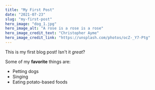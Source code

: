 ```yaml
---
title: "My First Post"
date: "2021-07-23"
slug: "my-first-post"
hero_image: "dog_1.jpg"
hero_image_alt: "A rose is a rose is a rose"
hero_image_credit_text: "Christopher Ayme"
hero_image_credit_link: "https://unsplash.com/photos/ocZ-_Y7-Ptg"
---
```


This is my first blog post! Isn't it *great*?

Some of my **favorite** things are:

* Petting dogs
* Singing
* Eating potato-based foods